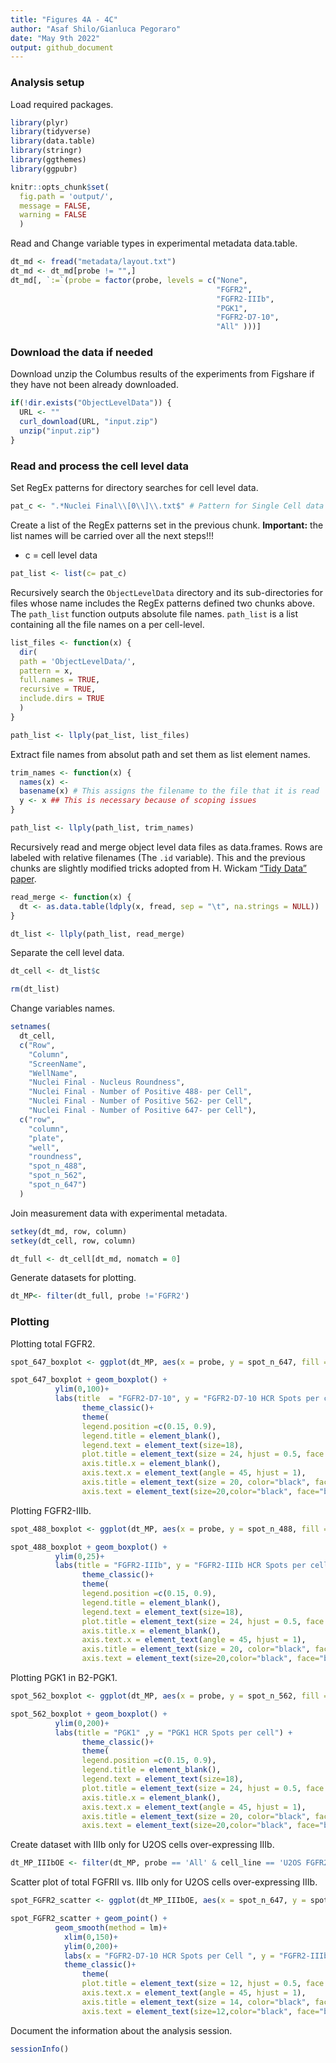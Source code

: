```yaml
---
title: "Figures 4A - 4C"
author: "Asaf Shilo/Gianluca Pegoraro"
date: "May 9th 2022"
output: github_document
---
```


### Analysis setup

Load required packages.

```r
library(plyr)
library(tidyverse)
library(data.table)
library(stringr)
library(ggthemes)
library(ggpubr)
```

```r
knitr::opts_chunk$set(
  fig.path = 'output/',
  message = FALSE,
  warning = FALSE
  )
```

Read and Change variable types in experimental metadata data.table.

```r
dt_md <- fread("metadata/layout.txt")
dt_md <- dt_md[probe != "",]
dt_md[, `:=`(probe = factor(probe, levels = c("None", 
                                              "FGFR2",
                                              "FGFR2-IIIb",
                                              "PGK1",
                                              "FGFR2-D7-10",
                                              "All" )))]
```

### Download the data if needed

Download unzip the Columbus results of the experiments from Figshare if they have not been already downloaded.

```r
if(!dir.exists("ObjectLevelData")) {
  URL <- ""
  curl_download(URL, "input.zip")
  unzip("input.zip")
}
```

### Read and process the cell level data

Set RegEx patterns for directory searches for cell level data.

```r
pat_c <- ".*Nuclei Final\\[0\\]\\.txt$" # Pattern for Single Cell data files
```

Create a list of the RegEx patterns set in the previous chunk. **Important:** the list names will be carried over all the next steps!!!

-   c = cell level data

```r
pat_list <- list(c= pat_c)
```

Recursively search the `ObjectLevelData` directory and its sub-directories for files whose name includes the RegEx patterns defined two chunks above. The `path_list` function outputs absolute file names. `path_list` is a list containing all the file names on a per cell-level.

```r
list_files <- function(x) {
  dir(
  path = 'ObjectLevelData/',
  pattern = x,
  full.names = TRUE,
  recursive = TRUE,
  include.dirs = TRUE
  )
}

path_list <- llply(pat_list, list_files) 
```

Extract file names from absolut path and set them as list element names.

```r
trim_names <- function(x) {
  names(x) <-
  basename(x) # This assigns the filename to the file that it is read
  y <- x ## This is necessary because of scoping issues
}

path_list <- llply(path_list, trim_names) 
```

Recursively read and merge object level data files as data.frames. Rows are labeled with relative filenames (The `.id` variable). This and the previous chunks are slightly modified tricks adopted from H. Wickam ["Tidy Data" paper](http://vita.had.co.nz/papers/tidy-data.pdf).

```r
read_merge <- function(x) {
  dt <- as.data.table(ldply(x, fread, sep = "\t", na.strings = NULL))
}

dt_list <- llply(path_list, read_merge)
```

Separate the cell level data.

```r
dt_cell <- dt_list$c

rm(dt_list)
```

Change variables names.

```r
setnames(
  dt_cell,
  c("Row",
    "Column",
    "ScreenName",
    "WellName",
    "Nuclei Final - Nucleus Roundness",
    "Nuclei Final - Number of Positive 488- per Cell",
    "Nuclei Final - Number of Positive 562- per Cell",
    "Nuclei Final - Number of Positive 647- per Cell"),
  c("row",
    "column",
    "plate",
    "well",
    "roundness",
    "spot_n_488",
    "spot_n_562",
    "spot_n_647")
  )
```

Join measurement data with experimental metadata.

```r
setkey(dt_md, row, column)
setkey(dt_cell, row, column)

dt_full <- dt_cell[dt_md, nomatch = 0] 
```

Generate datasets for plotting.

```r
dt_MP<- filter(dt_full, probe !='FGFR2')
```

### Plotting

Plotting total FGFR2.

```r
spot_647_boxplot <- ggplot(dt_MP, aes(x = probe, y = spot_n_647, fill = cell_line))

spot_647_boxplot + geom_boxplot() +
          ylim(0,100)+
          labs(title  = "FGFR2-D7-10", y = "FGFR2-D7-10 HCR Spots per cell") +
                theme_classic()+
                theme(
                legend.position =c(0.15, 0.9),
                legend.title = element_blank(),
                legend.text = element_text(size=18),
                plot.title = element_text(size = 24, hjust = 0.5, face = "bold"),
                axis.title.x = element_blank(),
                axis.text.x = element_text(angle = 45, hjust = 1),
                axis.title = element_text(size = 20, color="black", face="bold"),
                axis.text = element_text(size=20,color="black", face="bold"))
```

Plotting FGFR2-IIIb.

```r
spot_488_boxplot <- ggplot(dt_MP, aes(x = probe, y = spot_n_488, fill = cell_line))

spot_488_boxplot + geom_boxplot() +
          ylim(0,25)+
          labs(title = "FGFR2-IIIb", y = "FGFR2-IIIb HCR Spots per cell") +
                theme_classic()+
                theme(
                legend.position =c(0.15, 0.9),
                legend.title = element_blank(),
                legend.text = element_text(size=18),
                plot.title = element_text(size = 24, hjust = 0.5, face = "bold"),
                axis.title.x = element_blank(),
                axis.text.x = element_text(angle = 45, hjust = 1),
                axis.title = element_text(size = 20, color="black", face="bold"),
                axis.text = element_text(size=20,color="black", face="bold"))
```

Plotting PGK1 in B2-PGK1.

```r
spot_562_boxplot <- ggplot(dt_MP, aes(x = probe, y = spot_n_562, fill = cell_line))

spot_562_boxplot + geom_boxplot() +
          ylim(0,200)+
          labs(title = "PGK1" ,y = "PGK1 HCR Spots per cell") +
                theme_classic()+
                theme(
                legend.position =c(0.15, 0.9),
                legend.title = element_blank(),
                legend.text = element_text(size=18),
                plot.title = element_text(size = 24, hjust = 0.5, face = "bold"),
                axis.title.x = element_blank(),
                axis.text.x = element_text(angle = 45, hjust = 1),
                axis.title = element_text(size = 20, color="black", face="bold"),
                axis.text = element_text(size=20,color="black", face="bold"))
```

Create dataset with IIIb only for U2OS cells over-expressing IIIb.

```r
dt_MP_IIIbOE <- filter(dt_MP, probe == 'All' & cell_line == 'U2OS FGFR2-IIIb')
```

Scatter plot of total FGFRII vs. IIIb only for U2OS cells over-expressing IIIb.

```r
spot_FGFR2_scatter <- ggplot(dt_MP_IIIbOE, aes(x = spot_n_647, y = spot_n_488))

spot_FGFR2_scatter + geom_point() +
          geom_smooth(method = lm)+
            xlim(0,150)+
            ylim(0,200)+
            labs(x = "FGFR2-D7-10 HCR Spots per Cell ", y = "FGFR2-IIIb HCR Spots per Cell") +
            theme_classic()+
                theme(
                plot.title = element_text(size = 12, hjust = 0.5, face = "bold"),
                axis.text.x = element_text(angle = 45, hjust = 1),
                axis.title = element_text(size = 14, color="black", face="bold"),
                axis.text = element_text(size=12,color="black", face="bold"))
```

Document the information about the analysis session. 

```r
sessionInfo()
```

